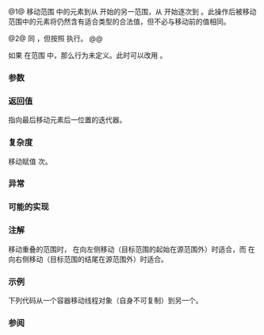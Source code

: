 {{cpp/title|move}}
{{cpp/algorithm/navbar}}
{{dcl begin}}
{{dcl header|algorithm}}
{{dcl|num=1|since=c++11|notes={{mark constexpr since c++20}}|
template&lt; class InputIt, class OutputIt &gt;
OutputIt move( InputIt first, InputIt last,
               OutputIt d_first );
}}
{{dcl|num=2|since=c++17|
template&lt; class ExecutionPolicy, class ForwardIt1, class ForwardIt2 &gt;
ForwardIt2 move( ExecutionPolicy&amp;&amp; policy,
                 ForwardIt1 first, ForwardIt1 last,
                 ForwardIt2 d_first );
}}
{{dcl end}}

@1@ 移动范围 {{range|first|last}} 中的元素到从 {{c|d_first}} 开始的另一范围，从 {{c|first}} 开始逐次到 {{c|last}}。此操作后被移动范围中的元素将仍然含有适合类型的合法值，但不必与移动前的值相同。

@2@ 同 {{v|1}}，但按照 {{c|policy}} 执行。
@@ {{cpp/algorithm/parallel overload precondition}}

如果 {{c|d_first}} 在范围 {{range|first|last}} 中，那么行为未定义。此时可以改用 {{lc|std::move_backward}}。

===参数===
{{par begin}}
{{par range|3=要移动的|range=源}}
{{par|d_first|目标范围起始}}
{{par exec pol}}
{{par hreq}}
{{par req named|InputIt|InputIterator}}
{{par req named|OutputIt|OutputIterator}}
{{par req named|ForwardIt1, ForwardIt2|ForwardIterator}}
{{par end}}

===返回值===
指向最后移动元素后一位置的迭代器。

===复杂度===
移动赋值 {{c|std::distance(first, last)}} 次。

===异常===
{{cpp/algorithm/parallel exceptions reporting behavior|singular=yes}}

===可能的实现===
{{eq fun | 1=
template&lt;class InputIt, class OutputIt&gt;
OutputIt move(InputIt first, InputIt last, OutputIt d_first)
{
    for (; first != last; ++d_first, ++first)
        *d_first = std::move(*first);
    
    return d_first;
}
}}

===注解===
移动重叠的范围时，{{tt|std::move}} 在向左侧移动（目标范围的起始在源范围外）时适合，而 {{tt|std::move_backward}} 在向右侧移动（目标范围的结尾在源范围外）时适合。

===示例===
下列代码从一个容器移动线程对象（自身不可复制）到另一个。

{{example
|code=
#include &lt;algorithm&gt;
#include &lt;chrono&gt;
#include &lt;iostream&gt;
#include &lt;iterator&gt;
#include &lt;list&gt;
#include &lt;thread&gt;
#include &lt;vector&gt;

void f(int n)
{
    std::this_thread::sleep_for(std::chrono::seconds(n));
    std::cout &lt;&lt; "线程 " &lt;&lt; n &lt;&lt; " 终止" &lt;&lt; std::endl;
}

int main() 
{
    std::vector&lt;std::jthread &gt; v;
    v.emplace_back(f, 1);
    v.emplace_back(f, 2);
    v.emplace_back(f, 3);
    std::list&lt;std::jthread &gt; l;

    // copy() 无法编译，因为 std::jthread 不可复制
    std::move(v.begin(), v.end(), std::back_inserter(l));
}
|output=
线程 1 终止
线程 2 终止
线程 3 终止
}}

===参阅===
{{dsc begin}}
{{dsc inc|cpp/algorithm/dsc move_backward}}
{{dsc inc|cpp/utility/dsc move}}
{{dsc inc|cpp/algorithm/ranges/dsc move}}
{{dsc end}}

{{langlinks|de|en|es|fr|it|ja|pt|ru}}